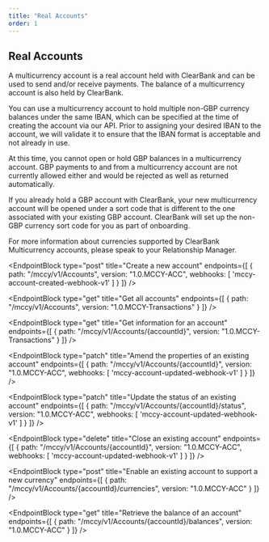 ```yaml
---
title: "Real Accounts"
order: 1
---
```



## Real Accounts

A multicurrency account is a real account held with ClearBank and can be used to send and/or receive payments. The balance of a multicurrency account is also held by ClearBank.

You can use a multicurrency account to hold multiple non-GBP currency balances under the same IBAN, which can be specified at the time of creating the account via our API. Prior to assigning your desired IBAN to the account, we will validate it to ensure that the IBAN format is acceptable and not already in use.

At this time, you cannot open or hold GBP balances in a multicurrency account. GBP payments to and from a multicurrency account are not currently allowed either and would be rejected as well as returned automatically.

If you already hold a GBP account with ClearBank, your new multicurrency account will be opened under a sort code that is different to the one associated with your existing GBP account. ClearBank will set up the non-GBP currency sort code for you as part of onboarding.

For more information about currencies supported by ClearBank Multicurrency accounts, please speak to your Relationship Manager.

<EndpointBlock
  type="post"
  title="Create a new account"
  endpoints={[
    {
      path: "/mccy/v1/Accounts",
      version: "1.0.MCCY-ACC",
      webhooks: [
        'mccy-account-created-webhook-v1'
      ]
    }
  ]}
/>

<EndpointBlock
  type="get"
  title="Get all accounts"
  endpoints={[
    {
      path: "/mccy/v1/Accounts",
      version: "1.0.MCCY-Transactions"
    }
  ]}
/>

<EndpointBlock
  type="get"
  title="Get information for an account"
  endpoints={[
    {
      path: "/mccy/v1/Accounts/{accountId}",
      version: "1.0.MCCY-Transactions"
    }
  ]}
/>

<EndpointBlock
  type="patch"
  title="Amend the properties of an existing account"
  endpoints={[
    {
      path: "/mccy/v1/Accounts/{accountId}",
      version: "1.0.MCCY-ACC",
      webhooks: [
        'mccy-account-updated-webhook-v1'
      ]
    }
  ]}
/>

<EndpointBlock
  type="patch"
  title="Update the status of an existing account"
  endpoints={[
    {
      path: "/mccy/v1/Accounts/{accountId}/status",
      version: "1.0.MCCY-ACC",
      webhooks: [
        'mccy-account-updated-webhook-v1'
      ]
    }
  ]}
/>

<EndpointBlock
  type="delete"
  title="Close an existing account"
  endpoints={[
    {
      path: "/mccy/v1/Accounts/{accountId}",
      version: "1.0.MCCY-ACC",
      webhooks: [
        'mccy-account-updated-webhook-v1'
      ]
    }
  ]}
/>

<EndpointBlock
  type="post"
  title="Enable an existing account to support a new currency"
  endpoints={[
    {
      path: "/mccy/v1/Accounts/{accountId}/currencies",
      version: "1.0.MCCY-ACC"
    }
  ]}
/>

<EndpointBlock
  type="get"
  title="Retrieve the balance of an account"
  endpoints={[
    {
      path: "/mccy/v1/Accounts/{accountId}/balances",
      version: "1.0.MCCY-ACC"
    }
  ]}
/>
